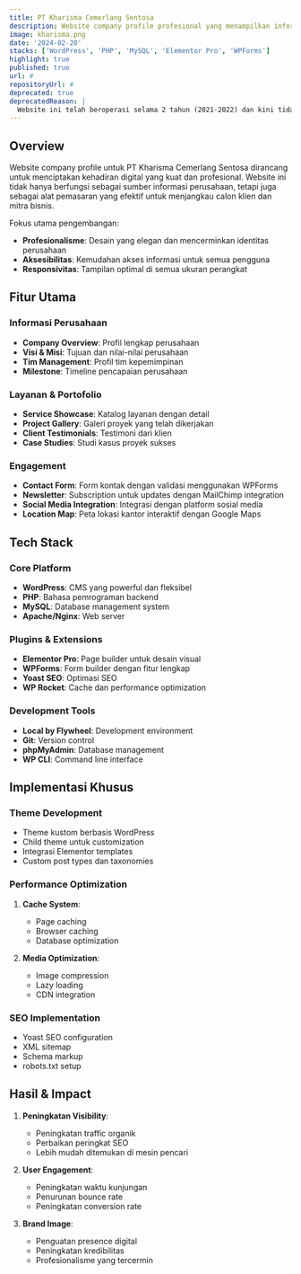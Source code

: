 ```yaml
---
title: PT Kharisma Cemerlang Sentosa
description: Website company profile profesional yang menampilkan informasi lengkap tentang perusahaan, layanan, dan visi-misi PT Kharisma Cemerlang Sentosa.
image: kharisma.png
date: '2024-02-20'
stacks: ['WordPress', 'PHP', 'MySQL', 'Elementor Pro', 'WPForms']
highlight: true
published: true
url: #
repositoryUrl: #
deprecated: true
deprecatedReason: |
  Website ini telah beroperasi selama 2 tahun (2021-2022) dan kini tidak lagi aktif karena client telah memutuskan untuk menghentikan layanan. Selama masa aktifnya, website ini telah berhasil meningkatkan presence digital dan kredibilitas perusahaan di dunia maya.
---
```


## Overview

Website company profile untuk PT Kharisma Cemerlang Sentosa dirancang untuk menciptakan kehadiran digital yang kuat dan profesional. Website ini tidak hanya berfungsi sebagai sumber informasi perusahaan, tetapi juga sebagai alat pemasaran yang efektif untuk menjangkau calon klien dan mitra bisnis.

Fokus utama pengembangan:
- **Profesionalisme**: Desain yang elegan dan mencerminkan identitas perusahaan
- **Aksesibilitas**: Kemudahan akses informasi untuk semua pengguna
- **Responsivitas**: Tampilan optimal di semua ukuran perangkat

## Fitur Utama

### Informasi Perusahaan
- **Company Overview**: Profil lengkap perusahaan
- **Visi & Misi**: Tujuan dan nilai-nilai perusahaan
- **Tim Management**: Profil tim kepemimpinan
- **Milestone**: Timeline pencapaian perusahaan

### Layanan & Portofolio
- **Service Showcase**: Katalog layanan dengan detail
- **Project Gallery**: Galeri proyek yang telah dikerjakan
- **Client Testimonials**: Testimoni dari klien
- **Case Studies**: Studi kasus proyek sukses

### Engagement
- **Contact Form**: Form kontak dengan validasi menggunakan WPForms
- **Newsletter**: Subscription untuk updates dengan MailChimp integration
- **Social Media Integration**: Integrasi dengan platform sosial media
- **Location Map**: Peta lokasi kantor interaktif dengan Google Maps

## Tech Stack

### Core Platform
- **WordPress**: CMS yang powerful dan fleksibel
- **PHP**: Bahasa pemrograman backend
- **MySQL**: Database management system
- **Apache/Nginx**: Web server

### Plugins & Extensions
- **Elementor Pro**: Page builder untuk desain visual
- **WPForms**: Form builder dengan fitur lengkap
- **Yoast SEO**: Optimasi SEO
- **WP Rocket**: Cache dan performance optimization

### Development Tools
- **Local by Flywheel**: Development environment
- **Git**: Version control
- **phpMyAdmin**: Database management
- **WP CLI**: Command line interface

## Implementasi Khusus

### Theme Development
- Theme kustom berbasis WordPress
- Child theme untuk customization
- Integrasi Elementor templates
- Custom post types dan taxonomies

### Performance Optimization
1. **Cache System**:
   - Page caching
   - Browser caching
   - Database optimization

2. **Media Optimization**:
   - Image compression
   - Lazy loading
   - CDN integration

### SEO Implementation
- Yoast SEO configuration
- XML sitemap
- Schema markup
- robots.txt setup

## Hasil & Impact

1. **Peningkatan Visibility**:
   - Peningkatan traffic organik
   - Perbaikan peringkat SEO
   - Lebih mudah ditemukan di mesin pencari

2. **User Engagement**:
   - Peningkatan waktu kunjungan
   - Penurunan bounce rate
   - Peningkatan conversion rate

3. **Brand Image**:
   - Penguatan presence digital
   - Peningkatan kredibilitas
   - Profesionalisme yang tercermin 